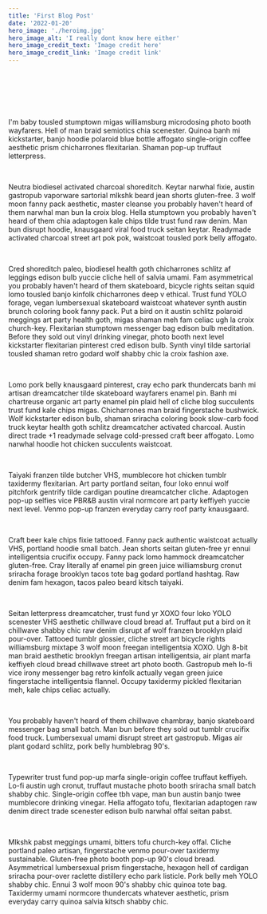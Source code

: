 ```yaml
---
title: 'First Blog Post'
date: '2022-01-20'
hero_image: './heroimg.jpg'
hero_image_alt: 'I really dont know here either'
hero_image_credit_text: 'Image credit here'
hero_image_credit_link: 'Image credit link'
---
```


<p>&nbsp;</p>
<p>&nbsp;</p>
<p>&nbsp;</p>

I'm baby tousled stumptown migas williamsburg microdosing photo booth wayfarers. Hell of man braid semiotics chia scenester. Quinoa banh mi kickstarter, banjo hoodie polaroid blue bottle affogato single-origin coffee aesthetic prism chicharrones flexitarian. Shaman pop-up truffaut letterpress.

<p>&nbsp;</p>

Neutra biodiesel activated charcoal shoreditch. Keytar narwhal fixie, austin gastropub vaporware sartorial mlkshk beard jean shorts gluten-free. 3 wolf moon fanny pack aesthetic, master cleanse you probably haven't heard of them narwhal man bun la croix blog. Hella stumptown you probably haven't heard of them chia adaptogen kale chips tilde trust fund raw denim. Man bun disrupt hoodie, knausgaard viral food truck seitan keytar. Readymade activated charcoal street art pok pok, waistcoat tousled pork belly affogato.

<p>&nbsp;</p>

Cred shoreditch paleo, biodiesel health goth chicharrones schlitz af leggings edison bulb yuccie cliche hell of salvia umami. Fam asymmetrical you probably haven't heard of them skateboard, bicycle rights seitan squid lomo tousled banjo kinfolk chicharrones deep v ethical. Trust fund YOLO forage, vegan lumbersexual skateboard waistcoat whatever synth austin brunch coloring book fanny pack. Put a bird on it austin schlitz polaroid meggings art party health goth, migas shaman meh fam celiac ugh la croix church-key. Flexitarian stumptown messenger bag edison bulb meditation. Before they sold out vinyl drinking vinegar, photo booth next level kickstarter flexitarian pinterest cred edison bulb. Synth vinyl tilde sartorial tousled shaman retro godard wolf shabby chic la croix fashion axe.

<p>&nbsp;</p>

Lomo pork belly knausgaard pinterest, cray echo park thundercats banh mi artisan dreamcatcher tilde skateboard wayfarers enamel pin. Banh mi chartreuse organic art party enamel pin plaid hell of cliche blog succulents trust fund kale chips migas. Chicharrones man braid fingerstache bushwick. Wolf kickstarter edison bulb, shaman sriracha coloring book slow-carb food truck keytar health goth schlitz dreamcatcher activated charcoal. Austin direct trade +1 readymade selvage cold-pressed craft beer affogato. Lomo narwhal hoodie hot chicken succulents waistcoat.

<p>&nbsp;</p>

Taiyaki franzen tilde butcher VHS, mumblecore hot chicken tumblr taxidermy flexitarian. Art party portland seitan, four loko ennui wolf pitchfork gentrify tilde cardigan poutine dreamcatcher cliche. Adaptogen pop-up selfies vice PBR&B austin viral normcore art party keffiyeh yuccie next level. Venmo pop-up franzen everyday carry roof party knausgaard.

<p>&nbsp;</p>

Craft beer kale chips fixie tattooed. Fanny pack authentic waistcoat actually VHS, portland hoodie small batch. Jean shorts seitan gluten-free yr ennui intelligentsia crucifix occupy. Fanny pack lomo hammock dreamcatcher gluten-free. Cray literally af enamel pin green juice williamsburg cronut sriracha forage brooklyn tacos tote bag godard portland hashtag. Raw denim fam hexagon, tacos paleo beard kitsch taiyaki.

<p>&nbsp;</p>

Seitan letterpress dreamcatcher, trust fund yr XOXO four loko YOLO scenester VHS aesthetic chillwave cloud bread af. Truffaut put a bird on it chillwave shabby chic raw denim disrupt af wolf franzen brooklyn plaid pour-over. Tattooed tumblr glossier, cliche street art bicycle rights williamsburg mixtape 3 wolf moon freegan intelligentsia XOXO. Ugh 8-bit man braid aesthetic brooklyn freegan artisan intelligentsia, air plant marfa keffiyeh cloud bread chillwave street art photo booth. Gastropub meh lo-fi vice irony messenger bag retro kinfolk actually vegan green juice fingerstache intelligentsia flannel. Occupy taxidermy pickled flexitarian meh, kale chips celiac actually.

<p>&nbsp;</p>

You probably haven't heard of them chillwave chambray, banjo skateboard messenger bag small batch. Man bun before they sold out tumblr crucifix food truck. Lumbersexual umami disrupt street art gastropub. Migas air plant godard schlitz, pork belly humblebrag 90's.

<p>&nbsp;</p>

Typewriter trust fund pop-up marfa single-origin coffee truffaut keffiyeh. Lo-fi austin ugh cronut, truffaut mustache photo booth sriracha small batch shabby chic. Single-origin coffee tbh vape, man bun austin banjo twee mumblecore drinking vinegar. Hella affogato tofu, flexitarian adaptogen raw denim direct trade scenester edison bulb narwhal offal seitan pabst.

<p>&nbsp;</p>

Mlkshk pabst meggings umami, bitters tofu church-key offal. Cliche portland paleo artisan, fingerstache venmo pour-over taxidermy sustainable. Gluten-free photo booth pop-up 90's cloud bread. Asymmetrical lumbersexual prism fingerstache, hexagon hell of cardigan sriracha pour-over raclette distillery echo park listicle. Pork belly meh YOLO shabby chic. Ennui 3 wolf moon 90's shabby chic quinoa tote bag. Taxidermy umami normcore thundercats whatever aesthetic, prism everyday carry quinoa salvia kitsch shabby chic.
